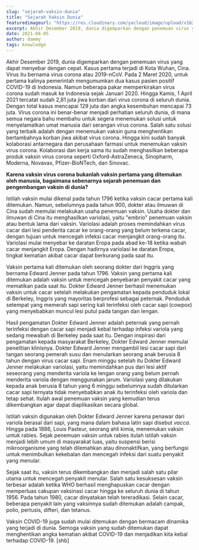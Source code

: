 ```yaml
---
slug: "sejarah-vaksin-dunia"
title: "Sejarah Vaksin Dunia"
featuredimageurl: "https://res.cloudinary.com/yacloud/image/upload/v1624710173/articles%20pictures/2021-04-05-sejarah-vaksin-dunia/vaksin_dunia_nxjhx3.jpg"
excerpt: Akhir Desember 2019, dunia digemparkan dengan penemuan virus yang dapat menyebar dengan cepat. Kasus pertama terjadi di Kota Wuhan, Cina. Virus itu bernama virus corona atau 2019-nCoV.
date: 2021-04-05
author: dammy
tags: knowledge
---
```


Akhir Desember 2019, dunia digemparkan dengan penemuan virus yang dapat menyebar dengan cepat. Kasus pertama terjadi di Kota Wuhan, Cina. Virus itu bernama virus corona atau 2019-nCoV. Pada 2 Maret 2020, untuk pertama kalinya pemerintah mengumumkan dua kasus pasien positif COVID-19 di Indonesia. Namun beberapa pakar memperkirakan virus corona sudah masuk ke Indonesia sejak Januari 2020. Hingga Kamis, 1 April 2021 tercatat sudah 2,81 juta jiwa korban dari virus corona di seluruh dunia. Dengan total kasus mencapai 129 juta dan angka kesembuhan mencapai 73 juta. Virus corona ini benar-benar menjadi perhatian seluruh dunia, di mana semua negara bahu membahu untuk segera menemukan solusi untuk menyelamatkan umat manusia dari serangan virus corona. Salah satu solusi yang terbaik adalah dengan menemukan vaksin guna menghentikan bertambahnya korban jiwa akibat virus corona. Hingga kini sudah banyak kolaborasi antarnegara dan perusahaan farmasi untuk menemukan vaksin virus corona. Kolaborasi dan kerja sama itu sudah menghasilkan beberapa produk vaksin virus corona seperti Oxford-AstraZeneca, Sinopharm, Moderna, Novavax, Pfizer-BioNTech, dan Sinovac.

**Karena vaksin virus corona bukanlah vaksin pertama yang ditemukan oleh manusia, bagaimana sebenarnya sejarah penemuan dan pengembangan vaksin di dunia?**

Istilah vaksin mulai dikenal pada tahun 1796 ketika vaksin cacar pertama kali ditemukan. Namun, sebelumnya pada tahun 900, dokter atau ilmuwan di Cina sudah memulai melakukan usaha penemuan vaksin. Usaha dokter dan ilmuwan di Cina itu menghasilkan variolasi, yaitu "embrio" penemuan vaksin atau bentuk lama dari vaksin. Variolasi adalah proses memindahkan virus cacar dari lesi penderita cacar ke orang-orang yang belum terkena cacar, dengan tujuan untuk mencegah infeksi cacar menjangkit orang-orang itu. Variolasi mulai menyebar ke daratan Eropa pada abad ke-18 ketika wabah cacar menjangkit Eropa. Dengan hadirnya variolasi ke daratan Eropa, tingkat kematian akibat cacar dapat berkurang pada saat itu.

Vaksin pertama kali ditemukan oleh seorang dokter dari Inggris yang bernama Edward Jenner pada tahun 1796. Vaksin yang pertama kali ditemukan adalah vaksin untuk mencegah penyebaran penyakit cacar yang mematikan pada saat itu. Dokter Edward Jenner berhasil menemukan vaksin untuk cacar setelah melakukan pengamatan kepada penduduk lokal di Berkeley, Inggris yang mayoritas berprofesi sebagai peternak. Penduduk setempat yang memerah sapi sering kali terinfeksi oleh cacar sapi (cowpox) yang menyebabkan muncul lesi putul pada tangan dan lengan.

Hasil pengamatan Dokter Edward Jenner adalah peternak yang pernah terinfeksi dengan cacar sapi menjadi kebal terhadap infeksi variola yang sedang mewabah di Berkeley pada saat itu. Dengan inspirasi dari pengamatan kepada masyarakat Berkeley, Dokter Edward Jenner memulai penelitian klinisnya. Dokter Edward Jenner mengambil lesi cacar sapi dari tangan seorang pemerah susu dan menularkan seorang anak berusia 8 tahun dengan virus cacar sapi. Enam minggu setelah itu Dokter Edward Jenner melakukan variolasi, yaitu memindahkan pus dari lesi aktif seseorang yang menderita variola ke lengan orang yang belum pernah menderita variola dengan menggunakan jarum. Variolasi yang dilakukan kepada anak berusia 8 tahun yang 6 minggu sebelumnya sudah ditularkan cacar sapi ternyata tidak menyebabkan anak itu terinfeksi oleh variola dan tetap sehat. Itulah awal penemuan vaksin yang kemudian terus dikembangkan agar dapat diaplikasikan secara global.

Istilah vaksin digunakan oleh Dokter Edward Jenner karena penawar dari variola berasal dari sapi, yang mana dalam bahasa latin sapi disebut _vacca_. Hingga pada 1886, Louis Pasteur, seorang ahli kimia, menemukan vaksin untuk rabies. Sejak penemuan vaksin untuk rabies itulah istilah vaksin menjadi lebih umum di masyarakat luas, yaitu suspensi berisi mikroorganisme yang telah dilemahkan atau dinonaktifkan, yang berfungsi untuk menimbulkan kekebalan dan mencegah infeksi dari suatu penyakit yang menular.

Sejak saat itu, vaksin terus dikembangkan dan menjadi salah satu pilar utama untuk mencegah penyakit menular. Salah satu kesuksesan vaksin terbesar adalah ketika WHO berhasil menghapuskan cacar dengan memperluas cakupan vaksinasi cacar hingga ke seluruh dunia di tahun 1956. Pada tahun 1980, cacar dinyatakan telah tereradikasi. Selain cacar, beberapa penyakit lain yang vaksinnya sudah ditemukan adalah campak, polio, pertusis, difteri, dan tetanus.

Vaksin COVID-19 juga sudah mulai ditemukan dengan bermacam dinamika yang terjadi di dunia. Semoga vaksin yang sudah ditemukan dapat menghentikan angka kematian akibat COVID-19 dan menjadikan kita kebal terhadap COVID-19. [shb]
